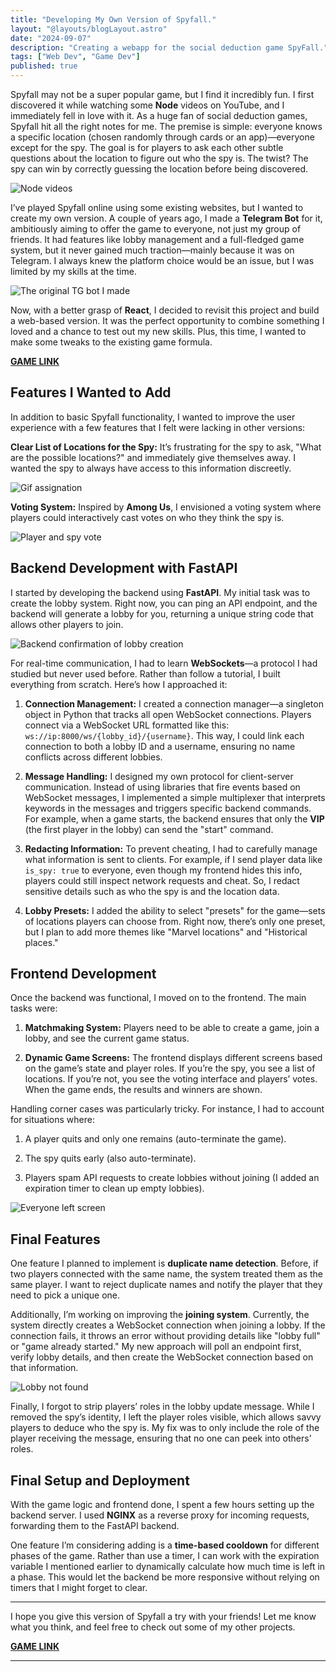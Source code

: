 ```yaml
---
title: "Developing My Own Version of Spyfall."
layout: "@layouts/blogLayout.astro"
date: "2024-09-07"
description: "Creating a webapp for the social deduction game SpyFall."
tags: ["Web Dev", "Game Dev"]
published: true
---
```



Spyfall may not be a super popular game, but I find it incredibly fun. I first discovered it while watching some **Node** videos on YouTube, and I immediately fell in love with it. As a huge fan of social deduction games, Spyfall hit all the right notes for me. The premise is simple: everyone knows a specific location (chosen randomly through cards or an app)—everyone except for the spy. The goal is for players to ask each other subtle questions about the location to figure out who the spy is. The twist? The spy can win by correctly guessing the location before being discovered.

![Node videos](@assets/blog/spyfall/node.png)

I’ve played Spyfall online using some existing websites, but I wanted to create my own version. A couple of years ago, I made a **Telegram Bot** for it, ambitiously aiming to offer the game to everyone, not just my group of friends. It had features like lobby management and a full-fledged game system, but it never gained much traction—mainly because it was on Telegram. I always knew the platform choice would be an issue, but I was limited by my skills at the time.

![The original TG bot I made](@assets/blog/spyfall/telegram2.png)

Now, with a better grasp of **React**, I decided to revisit this project and build a web-based version. It was the perfect opportunity to combine something I loved and a chance to test out my new skills. Plus, this time, I wanted to make some tweaks to the existing game formula.

[**GAME LINK**](https://spyfall.derewah.dev)

## Features I Wanted to Add

In addition to basic Spyfall functionality, I wanted to improve the user experience with a few features that I felt were lacking in other versions:

**Clear List of Locations for the Spy:** It’s frustrating for the spy to ask, "What are the possible locations?" and immediately give themselves away. I wanted the spy to always have access to this information discreetly.

![Gif assignation](@assets/blog/spyfall/loc.gif)

**Voting System:** Inspired by **Among Us**, I envisioned a voting system where players could interactively cast votes on who they think the spy is.

![Player and spy vote](@assets/blog/spyfall/vote.png)

## Backend Development with FastAPI

I started by developing the backend using **FastAPI**. My initial task was to create the lobby system. Right now, you can ping an API endpoint, and the backend will generate a lobby for you, returning a unique string code that allows other players to join.

![Backend confirmation of lobby creation](@assets/blog/spyfall/insomnia1.png)

For real-time communication, I had to learn **WebSockets**—a protocol I had studied but never used before. Rather than follow a tutorial, I built everything from scratch. Here’s how I approached it:

1. **Connection Management:** I created a connection manager—a singleton object in Python that tracks all open WebSocket connections. Players connect via a WebSocket URL formatted like this: `ws://ip:8000/ws/{lobby_id}/{username}`. This way, I could link each connection to both a lobby ID and a username, ensuring no name conflicts across different lobbies.
   
2. **Message Handling:** I designed my own protocol for client-server communication. Instead of using libraries that fire events based on WebSocket messages, I implemented a simple multiplexer that interprets keywords in the messages and triggers specific backend commands. For example, when a game starts, the backend ensures that only the **VIP** (the first player in the lobby) can send the "start" command.

3. **Redacting Information:** To prevent cheating, I had to carefully manage what information is sent to clients. For example, if I send player data like `is_spy: true` to everyone, even though my frontend hides this info, players could still inspect network requests and cheat. So, I redact sensitive details such as who the spy is and the location data.

4. **Lobby Presets:** I added the ability to select "presets" for the game—sets of locations players can choose from. Right now, there’s only one preset, but I plan to add more themes like "Marvel locations" and "Historical places."

## Frontend Development

Once the backend was functional, I moved on to the frontend. The main tasks were:

1. **Matchmaking System:** Players need to be able to create a game, join a lobby, and see the current game status.
   
2. **Dynamic Game Screens:** The frontend displays different screens based on the game’s state and player roles. If you’re the spy, you see a list of locations. If you’re not, you see the voting interface and players’ votes. When the game ends, the results and winners are shown.

Handling corner cases was particularly tricky. For instance, I had to account for situations where:

1. A player quits and only one remains (auto-terminate the game).

2. The spy quits early (also auto-terminate).

3. Players spam API requests to create lobbies without joining (I added an expiration timer to clean up empty lobbies).

![Everyone left screen](@assets/blog/spyfall/left.png)

## Final Features

One feature I planned to implement is **duplicate name detection**. Before, if two players connected with the same name, the system treated them as the same player. I want to reject duplicate names and notify the player that they need to pick a unique one.

Additionally, I’m working on improving the **joining system**. Currently, the system directly creates a WebSocket connection when joining a lobby. If the connection fails, it throws an error without providing details like "lobby full" or "game already started." My new approach will poll an endpoint first, verify lobby details, and then create the WebSocket connection based on that information.

![Lobby not found](@assets/blog/spyfall/lobbynotfound.png)

Finally, I forgot to strip players’ roles in the lobby update message. While I removed the spy’s identity, I left the player roles visible, which allows savvy players to deduce who the spy is. My fix was to only include the role of the player receiving the message, ensuring that no one can peek into others' roles.

## Final Setup and Deployment

With the game logic and frontend done, I spent a few hours setting up the backend server. I used **NGINX** as a reverse proxy for incoming requests, forwarding them to the FastAPI backend.

One feature I’m considering adding is a **time-based cooldown** for different phases of the game. Rather than use a timer, I can work with the expiration variable I mentioned earlier to dynamically calculate how much time is left in a phase. This would let the backend be more responsive without relying on timers that I might forget to clear.

---

I hope you give this version of Spyfall a try with your friends! Let me know what you think, and feel free to check out some of my other projects.

[**GAME LINK**](https://spyfall.derewah.dev)

---